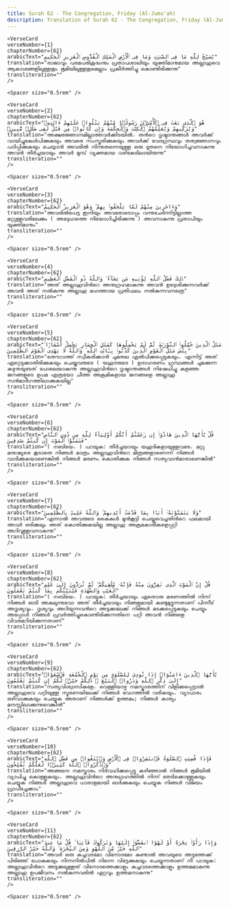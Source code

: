 ```yaml
---
title: Surah 62 - The Congregation, Friday (Al-Jumu'ah)  
description: Translation of Surah 62 - The Congregation, Friday (Al-Jumu'ah) in Malayalam
---
```







    <VerseCard 
    verseNumber={1}
    chapterNumber={62}
    arabicText="يُسَبِّحُ لِلَّهِ مَا فِى ٱلسَّمَٰوَٰتِ وَمَا فِى ٱلْأَرْضِ ٱلْمَلِكِ ٱلْقُدُّوسِ ٱلْعَزِيزِ ٱلْحَكِيمِ"
    translation="രാജാവും പരമപരിശുദ്ധനും പ്രതാപശാലിയും യുക്തിമാനുമായ അല്ലാഹുവെ ആകാശങ്ങളിലുള്ളതും ഭൂമിയിലുള്ളതുമെല്ലാം പ്രകീര്‍ത്തിച്ചു കൊണ്ടിരിക്കുന്നു"
    transliteration=""
    />

    <Spacer size="0.5rem" />
                
    <VerseCard 
    verseNumber={2}
    chapterNumber={62}
    arabicText="هُوَ ٱلَّذِى بَعَثَ فِى ٱلْأُمِّيِّۦنَ رَسُولًۭا مِّنْهُمْ يَتْلُوا۟ عَلَيْهِمْ ءَايَٰتِهِۦ وَيُزَكِّيهِمْ وَيُعَلِّمُهُمُ ٱلْكِتَٰبَ وَٱلْحِكْمَةَ وَإِن كَانُوا۟ مِن قَبْلُ لَفِى ضَلَٰلٍۢ مُّبِينٍۢ"
    translation="അക്ഷരജ്ഞാനമില്ലാത്തവര്‍ക്കിടയില്‍، തന്‍റെ ദൃഷ്ടാന്തങ്ങള്‍ അവര്‍ക്ക്‌ വായിച്ചുകേള്‍പിക്കുകയും അവരെ സംസ്കരിക്കുകയും അവര്‍ക്ക്‌ വേദഗ്രന്ഥവും തത്വജ്ഞാനവും പഠിപ്പിക്കുകയും ചെയ്യാന്‍ അവരില്‍ നിന്നുതന്നെയുള്ള ഒരു ദൂതനെ നിയോഗിച്ചവനാകുന്നു അവന്‍ തീര്‍ച്ചയായും അവര്‍ മുമ്പ്‌ വ്യക്തമായ വഴികേടിലായിരുന്നു"
    transliteration=""
    />

    <Spacer size="0.5rem" />
                
    <VerseCard 
    verseNumber={3}
    chapterNumber={62}
    arabicText="وَءَاخَرِينَ مِنْهُمْ لَمَّا يَلْحَقُوا۟ بِهِمْ ۚ وَهُوَ ٱلْعَزِيزُ ٱلْحَكِيمُ"
    translation="അവരില്‍പെട്ട ഇനിയും അവരോടൊപ്പം വന്നുചേര്‍ന്നിട്ടില്ലാത്ത മറ്റുള്ളവരിലേക്കും ( അദ്ദേഹത്തെ നിയോഗിച്ചിരിക്കുന്നു ) അവനാകുന്നു പ്രതാപിയും യുക്തിമാനും"
    transliteration=""
    />

    <Spacer size="0.5rem" />
                
    <VerseCard 
    verseNumber={4}
    chapterNumber={62}
    arabicText="ذَٰلِكَ فَضْلُ ٱللَّهِ يُؤْتِيهِ مَن يَشَآءُ ۚ وَٱللَّهُ ذُو ٱلْفَضْلِ ٱلْعَظِيمِ"
    translation="അത്‌ അല്ലാഹുവിന്‍റെ അനുഗ്രഹമാകുന്നു അവന്‍ ഉദ്ദേശിക്കുന്നവര്‍ക്ക്‌ അവന്‍ അത്‌ നല്‍കുന്നു അല്ലാഹു മഹത്തായ പ്രതിഫലം നല്‍കുന്നവനത്രെ"
    transliteration=""
    />

    <Spacer size="0.5rem" />
                
    <VerseCard 
    verseNumber={5}
    chapterNumber={62}
    arabicText="مَثَلُ ٱلَّذِينَ حُمِّلُوا۟ ٱلتَّوْرَىٰةَ ثُمَّ لَمْ يَحْمِلُوهَا كَمَثَلِ ٱلْحِمَارِ يَحْمِلُ أَسْفَارًۢا ۚ بِئْسَ مَثَلُ ٱلْقَوْمِ ٱلَّذِينَ كَذَّبُوا۟ بِـَٔايَٰتِ ٱللَّهِ ۚ وَٱللَّهُ لَا يَهْدِى ٱلْقَوْمَ ٱلظَّٰلِمِينَ"
    translation="തൌറാത്ത്‌ സ്വീകരിക്കാന്‍ ചുമതല ഏല്‍പിക്കപ്പെടുകയും، എന്നിട്ട്‌ അത്‌ ഏറ്റെടുക്കാതിരിക്കുകയും ചെയ്തവരുടെ ( യഹൂദരുടെ ) ഉദാഹരണം ഗ്രന്ഥങ്ങള്‍ ചുമക്കുന്ന കഴുതയുടേത്‌ പോലെയാകുന്നു അല്ലാഹുവിന്‍റെ ദൃഷ്ടാന്തങ്ങള്‍ നിഷേധിച്ചു കളഞ്ഞ ജനങ്ങളുടെ ഉപമ എത്രയോ ചീത്ത അക്രമികളായ ജനങ്ങളെ അല്ലാഹു സന്‍മാര്‍ഗത്തിലാക്കുകയില്ല"
    transliteration=""
    />

    <Spacer size="0.5rem" />
                
    <VerseCard 
    verseNumber={6}
    chapterNumber={62}
    arabicText="قُلْ يَٰٓأَيُّهَا ٱلَّذِينَ هَادُوٓا۟ إِن زَعَمْتُمْ أَنَّكُمْ أَوْلِيَآءُ لِلَّهِ مِن دُونِ ٱلنَّاسِ فَتَمَنَّوُا۟ ٱلْمَوْتَ إِن كُنتُمْ صَٰدِقِينَ"
    translation="( നബിയേ، ) പറയുക: തീര്‍ച്ചയായും യഹൂദികളായുള്ളവരേ، മറ്റു മനുഷ്യരെ കൂടാതെ നിങ്ങള്‍ മാത്രം അല്ലാഹുവിന്‍റെ മിത്രങ്ങളാണെന്ന്‌ നിങ്ങള്‍ വാദിക്കുകയാണെങ്കില്‍ നിങ്ങള്‍ മരണം കൊതിക്കുക നിങ്ങള്‍ സത്യവാന്‍മാരാണെങ്കില്‍"
    transliteration=""
    />

    <Spacer size="0.5rem" />
                
    <VerseCard 
    verseNumber={7}
    chapterNumber={62}
    arabicText="وَلَا يَتَمَنَّوْنَهُۥٓ أَبَدًۢا بِمَا قَدَّمَتْ أَيْدِيهِمْ ۚ وَٱللَّهُ عَلِيمٌۢ بِٱلظَّٰلِمِينَ"
    translation="എന്നാല്‍ അവരുടെ കൈകള്‍ മുന്‍കൂട്ടി ചെയ്തുവെച്ചതിന്‍റെ ഫലമായി അവര്‍ ഒരിക്കലും അത്‌ കൊതിക്കുകയില്ല അല്ലാഹു അക്രമകാരികളെപ്പറ്റി അറിവുള്ളവനാകുന്നു"
    transliteration=""
    />

    <Spacer size="0.5rem" />
                
    <VerseCard 
    verseNumber={8}
    chapterNumber={62}
    arabicText="قُلْ إِنَّ ٱلْمَوْتَ ٱلَّذِى تَفِرُّونَ مِنْهُ فَإِنَّهُۥ مُلَٰقِيكُمْ ۖ ثُمَّ تُرَدُّونَ إِلَىٰ عَٰلِمِ ٱلْغَيْبِ وَٱلشَّهَٰدَةِ فَيُنَبِّئُكُم بِمَا كُنتُمْ تَعْمَلُونَ"
    translation="( നബിയേ، ) പറയുക: തീര്‍ച്ചയായും ഏതൊരു മരണത്തില്‍ നിന്ന്‌ നിങ്ങള്‍ ഓടി അകലുന്നുവോ അത്‌ തീര്‍ച്ചയായും നിങ്ങളുമായി കണ്ടുമുട്ടുന്നതാണ്‌ പിന്നീട്‌ അദൃശ്യവും، ദൃശ്യവും അറിയുന്നവന്‍റെ അടുക്കലേക്ക്‌ നിങ്ങള്‍ മടക്കപ്പെടുകയും ചെയ്യും അപ്പോള്‍ നിങ്ങള്‍ പ്രവര്‍ത്തിച്ചുകൊണ്ടിരിക്കുന്നതിനെ പറ്റി അവന്‍ നിങ്ങളെ വിവരമറിയിക്കുന്നതാണ്‌"
    transliteration=""
    />

    <Spacer size="0.5rem" />
                
    <VerseCard 
    verseNumber={9}
    chapterNumber={62}
    arabicText="يَٰٓأَيُّهَا ٱلَّذِينَ ءَامَنُوٓا۟ إِذَا نُودِىَ لِلصَّلَوٰةِ مِن يَوْمِ ٱلْجُمُعَةِ فَٱسْعَوْا۟ إِلَىٰ ذِكْرِ ٱللَّهِ وَذَرُوا۟ ٱلْبَيْعَ ۚ ذَٰلِكُمْ خَيْرٌۭ لَّكُمْ إِن كُنتُمْ تَعْلَمُونَ"
    translation="സത്യവിശ്വാസികളേ، വെള്ളിയാഴ്ച നമസ്കാരത്തിന്‌ വിളിക്കപ്പെട്ടാല്‍ അല്ലാഹുവെ പറ്റിയുള്ള സ്മരണയിലേക്ക്‌ നിങ്ങള്‍ വേഗത്തില്‍ വരികയും، വ്യാപാരം ഒഴിവാക്കുകയും ചെയ്യുക അതാണ്‌ നിങ്ങള്‍ക്ക്‌ ഉത്തമം; നിങ്ങള്‍ കാര്യം മനസ്സിലാക്കുന്നുവെങ്കില്‍"
    transliteration=""
    />

    <Spacer size="0.5rem" />
                
    <VerseCard 
    verseNumber={10}
    chapterNumber={62}
    arabicText="فَإِذَا قُضِيَتِ ٱلصَّلَوٰةُ فَٱنتَشِرُوا۟ فِى ٱلْأَرْضِ وَٱبْتَغُوا۟ مِن فَضْلِ ٱللَّهِ وَٱذْكُرُوا۟ ٱللَّهَ كَثِيرًۭا لَّعَلَّكُمْ تُفْلِحُونَ"
    translation="അങ്ങനെ നമസ്കാരം നിര്‍വഹിക്കപ്പെട്ടു കഴിഞ്ഞാല്‍ നിങ്ങള്‍ ഭൂമിയില്‍ വ്യാപിച്ചു കൊള്ളുകയും، അല്ലാഹുവിന്‍റെ അനുഗ്രഹത്തില്‍ നിന്ന്‌ തേടിക്കൊള്ളുകയും ചെയ്യുക നിങ്ങള്‍ അല്ലാഹുവെ ധാരാളമായി ഓര്‍ക്കുകയും ചെയ്യുക നിങ്ങള്‍ വിജയം പ്രാപിച്ചേക്കാം"
    transliteration=""
    />

    <Spacer size="0.5rem" />
                
    <VerseCard 
    verseNumber={11}
    chapterNumber={62}
    arabicText="وَإِذَا رَأَوْا۟ تِجَٰرَةً أَوْ لَهْوًا ٱنفَضُّوٓا۟ إِلَيْهَا وَتَرَكُوكَ قَآئِمًۭا ۚ قُلْ مَا عِندَ ٱللَّهِ خَيْرٌۭ مِّنَ ٱللَّهْوِ وَمِنَ ٱلتِّجَٰرَةِ ۚ وَٱللَّهُ خَيْرُ ٱلرَّٰزِقِينَ"
    translation="അവര്‍ ഒരു കച്ചവടമോ വിനോദമോ കണ്ടാല്‍ അവയുടെ അടുത്തേക്ക്‌ പിരിഞ്ഞ്‌ പോകുകയും നിന്നനില്‍പില്‍ നിന്നെ വിട്ടേക്കുകയും ചെയ്യുന്നതാണ്‌ നീ പറയുക: അല്ലാഹുവിന്‍റെ അടുക്കലുള്ളത്‌ വിനോദത്തെക്കാളും കച്ചവടത്തെക്കാളും ഉത്തമമാകുന്നു അല്ലാഹു ഉപജീവനം നല്‍കുന്നവരില്‍ ഏറ്റവും ഉത്തമനാകുന്നു"
    transliteration=""
    />

    <Spacer size="0.5rem" />
                